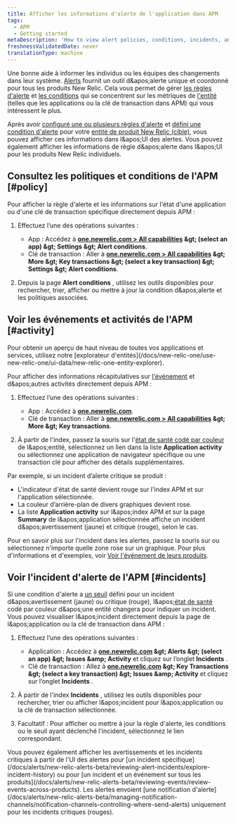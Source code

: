 ```yaml
---
title: Afficher les informations d'alerte de l'application dans APM
tags:
  - APM
  - Getting started
metaDescription: 'How to view alert policies, conditions, incidents, and other activity and events directly from APM.'
freshnessValidatedDate: never
translationType: machine
---
```


Une bonne <InlinePopover type="alerts" />aide à informer les individus ou les équipes des changements dans leur système. [Alerts](/docs/alerts/new-relic-alerts-beta/getting-started/new-relic-alerts) fournit un outil d&amp;apos;alerte unique et coordonné pour tous les produits New Relic. Cela vous permet de gérer [les règles d&apos;alerte](/docs/alerts/new-relic-alerts-beta/getting-started/alerts-glossary#alert-policy) et [les conditions](/docs/alerts/new-relic-alerts-beta/getting-started/alerts-glossary#alert-condition) qui se concentrent sur les métriques de [l&apos;entité](/docs/alerts/new-relic-alerts-beta/getting-started/alerts-glossary#alert-entity) (telles que les applications ou la clé de transaction dans APM) qui vous intéressent le plus.

Après avoir [configuré une ou plusieurs règles d&apos;alerte](/docs/alerts/organize-alerts/create-edit-or-find-alert-policy/) et [défini une condition d&apos;alerte](/docs/alerts/new-relic-alerts-beta/configuring-alert-policies/define-alert-conditions) pour votre [entité de produit New Relic (cible)](/docs/alerts/new-relic-alerts-beta/configuring-alert-policies/select-product-targets-alert-condition), vous pouvez afficher ces informations dans l&amp;apos;UI des alertes. Vous pouvez également afficher les informations de règle d&amp;apos;alerte dans l&amp;apos;UI pour les produits New Relic individuels.

## Consultez les politiques et conditions de l&apos;APM [#policy]

Pour afficher la règle d&apos;alerte et les informations sur l&apos;état d&apos;une application ou d&apos;une clé de transaction spécifique directement depuis APM :

1. Effectuez l’une des opérations suivantes :

   * App : Accédez à <DNT>**[one.newrelic.com &gt; All capabilities](https://one.newrelic.com/all-capabilities) &amp;gt; (select an app) &amp;gt; Settings &amp;gt; Alert conditions**</DNT>.
   * Clé de transaction : Aller à <DNT>**[one.newrelic.com &gt; All capabilities](https://one.newrelic.com/all-capabilities) &amp;gt; More &amp;gt; Key transactions &amp;gt; (select a key transaction) &amp;gt; Settings &amp;gt; Alert conditions**</DNT>.

2. Depuis la page <DNT>**Alert conditions**</DNT> , utilisez les outils disponibles pour rechercher, trier, afficher ou mettre à jour la condition d&amp;apos;alerte et les politiques associées.

## Voir les événements et activités de l&apos;APM [#activity]

<Callout variant="tip">
  Pour obtenir un aperçu de haut niveau de toutes vos applications et services, utilisez notre [explorateur d&apos;entités](/docs/new-relic-one/use-new-relic-one/ui-data/new-relic-one-entity-explorer).
</Callout>

Pour afficher des informations récapitulatives sur [l&apos;événement](/docs/alerts/new-relic-alerts-beta/getting-started/alerts-glossary#event) et d&amp;apos;autres activités directement depuis APM :

1. Effectuez l’une des opérations suivantes :

   * App : Accédez à <DNT>**[one.newrelic.com](https://one.newrelic.com/all-capabilities)**</DNT>.
   * Clé de transaction : Aller à <DNT>**[one.newrelic.com &gt; All capabilities](https://one.newrelic.com/all-capabilities) &amp;gt; More &amp;gt; Key transactions**</DNT>.

2. À partir de l&apos;index, passez la souris sur l&apos;[état de santé codé par couleur](/docs/alerts/new-relic-alerts-beta/getting-started/alerts-glossary#health-status) de l&amp;apos;entité, sélectionnez un lien dans la liste <DNT>**Application activity**</DNT> ou sélectionnez une application de navigateur spécifique ou une transaction clé pour afficher des détails supplémentaires.

Par exemple, si un incident d’alerte critique se produit :

* L&apos;indicateur d&apos;état de santé devient rouge sur l&apos;index APM et sur l&apos;application sélectionnée.
* La couleur d’arrière-plan de divers graphiques devient rose.
* La liste <DNT>**Application activity**</DNT> sur l&amp;apos;index APM et sur la page <DNT>**Summary**</DNT> de l&amp;apos;application sélectionnée affiche un incident d&amp;apos;avertissement (jaune) et critique (rouge), selon le cas.

Pour en savoir plus sur l&apos;incident dans les alertes, passez la souris sur ou sélectionnez n&apos;importe quelle zone rose sur un graphique. Pour plus d&apos;informations et d&apos;exemples, voir [Voir l&apos;événement de leurs produits](/docs/alerts/new-relic-alerts-beta/reviewing-events/view-events-their-products).

## Voir l&apos;incident d&apos;alerte de l&apos;APM [#incidents]

Si une condition d&apos;alerte a [un seuil](/docs/alerts/new-relic-alerts-beta/getting-started/alerts-glossary#alert-threshold) défini pour un incident d&amp;apos;avertissement (jaune) ou critique (rouge), l&amp;apos;[état de santé](/docs/alerts/new-relic-alerts-beta/getting-started/alerts-glossary#health-status) codé par couleur d&amp;apos;une entité changera pour indiquer un incident. Vous pouvez visualiser l&amp;apos;incident directement depuis la page de l&amp;apos;application ou la clé de transaction dans APM :

1. Effectuez l’une des opérations suivantes :

   * Application : Accédez à <DNT>**[one.newrelic.com](https://one.newrelic.com/all-capabilities) &amp;gt; Alerts &amp;gt; (select an app) &amp;gt; Issues &amp;amp; Activity**</DNT> et cliquez sur l’onglet <DNT>**Incidents**</DNT> .
   * Clé de transaction : Allez à <DNT>**[one.newrelic.com](https://one.newrelic.com/all-capabilities) &amp;gt; Key Transactions &amp;gt; (select a key transaction) &amp;gt; Issues &amp;amp; Activity**</DNT> et cliquez sur l’onglet <DNT>**Incidents**</DNT> .

2. À partir de l&apos;index <DNT>**Incidents**</DNT> , utilisez les outils disponibles pour rechercher, trier ou afficher l&amp;apos;incident pour l&amp;apos;application ou la clé de transaction sélectionnée.

3. Facultatif : Pour afficher ou mettre à jour la règle d&apos;alerte, les conditions ou le seuil ayant déclenché l&apos;incident, sélectionnez le lien correspondant.

<Callout variant="tip">
  Vous pouvez également afficher les avertissements et les incidents critiques à partir de l&apos;UI des alertes pour [un incident spécifique](/docs/alerts/new-relic-alerts-beta/reviewing-alert-incidents/explore-incident-history) ou pour [un incident et un événement sur tous les produits](/docs/alerts/new-relic-alerts-beta/reviewing-events/review-events-across-products). Les alertes envoient [une notification d&apos;alerte](/docs/alerts/new-relic-alerts-beta/managing-notification-channels/notification-channels-controlling-where-send-alerts) uniquement pour les incidents critiques (rouges).
</Callout>